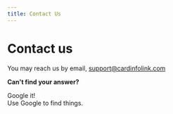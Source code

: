 ```yaml
---
title: Contact Us
---
```



# Contact us

You may reach us by email, support@cardinfolink.com

**Can't find your answer?**

<Flex justifyContent="space-between">
  <WideTile to="https://google.com" title="Can't find your answer?">
    Google it! <br/>
    Use Google to find things.
  </WideTile>
</Flex>
